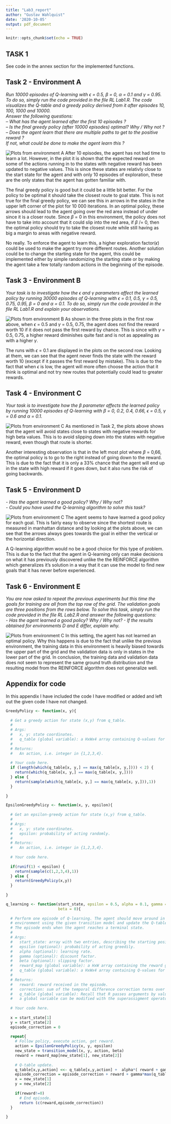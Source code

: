 ```yaml
---
title: "Lab3_report"
author: "Gustav Wahlquist"
date: '2020-10-05'
output: pdf_document
---
```


```r
knitr::opts_chunk$set(echo = TRUE)
```

## TASK 1
See code in the annex section for the implemented functions.

## Task 2  - Environment A
*Run 10000 episodes of Q-learning with $\epsilon$ = 0.5, $\beta$ = 0, $\alpha$ = 0.1 and $\gamma$ = 0.95. To do so,
simply run the code provided in the file RL Lab1.R. The code visualizes the Q-table
and a greedy policy derived from it after episodes 10, 100, 1000 and 10000. <br /> Answer
the following questions: <br />
– What has the agent learned after the first 10 episodes ? <br />
– Is the final greedy policy (after 10000 episodes) optimal? Why / Why not ? <br />
– Does the agent learn that there are multiple paths to get to the positive reward ? <br />
  If not, what could be done to make the agent learn this ?
*

![Plots from environment A](C:\Users\gusta\Desktop\Studier\TDDE15\Lab 3\q1.png)
After 10 episodes, the agent has not had time to learn a lot. However, in the plot it is shown that the expected reward on some of the actions running in to the states with negative reward has been updated to negative values. This is since these states are relativly close to the start state for the agent and with only 10 episodes of exploration, these are the only states that the agent has gotten familiar with. 

The final greedy policy is good but it could be a little bit better. For the policy to be optimal it should take the closest route to goal state. This is not true for the final greedy policy, we can see this in arrows in the states in the upper left corner of the plot for 10 000 iterations. In an optimal policy, these arrows should lead to the agent going over the red area instead of under since it is a closer route. Since $\beta$ = 0 in this environment, the policy does not have to take into account that it could slip into the red area, if $\beta$ /= 0, then the optimal policy should try to take the closest route while still having as big a margin to areas with negative reward. 

No really. To enforce the agent to learn this, a higher exploration factor($\epsilon$) could be used to make the agent try more different routes. Another solution could be to change the starting state for the agent, this could be implemented either by simple randomizing the starting state or by making the agent take a few totally random actions in the beginning of the episode. 

## Task 3  - Environment B
*Your task is to investigate how the $\epsilon$ and $\gamma$ parameters affect the learned policy by running
30000 episodes of Q-learning with $\epsilon$ = 0.1, 0.5, $\gamma$ = 0.5, 0.75, 0.95, $\beta$ = 0 and $\alpha$ = 0.1. To do so,
simply run the code provided in the file RL Lab1.R and explain your observations.*

![Plots from environment B](C:\Users\gusta\Desktop\Studier\TDDE15\Lab 3\q2.png)
As shown in the three plots in the first row above, when $\epsilon$ = 0.5 and $\gamma$ = 0.5, 0.75, the agent does not find the reward worth 10 if it does not pass the first reward by chance. This is since with $\gamma$ = 0.5, 0.75, a higher reward diminishes quite fast and is not as appealing as with a higher $\gamma$.

The runs with $\epsilon$ = 0.1 are displayed in the plots on the second row. Looking at them, we can see that the agent never finds the state with the reward worth 10 (except if it passes the first reward by mistake). This is due to the fact that when $\epsilon$ is low, the agent will more often choose the action that it think is optimal and not try new routes that potentially could lead to greater rewards. 

## Task 4 - Environment C 
*Your task is to investigate how the $\beta$ parameter affects the learned policy by
running 10000 episodes of Q-learning with $\beta$ = 0, 0.2, 0.4, 0.66, $\epsilon$ = 0.5, $\gamma$ = 0.6 and $\alpha$ = 0.1.*

![Plots from environment C](C:\Users\gusta\Desktop\Studier\TDDE15\Lab 3\q4.png)
As mentioned in Task 2, the plots above shows that the agent will avoid states close to states with negative rewards for high beta values. This is to avoid slipping down into the states with negative reward, even though that route is shorter. 

Another interesting observation is that in the left most plot where $\beta$ = 0,66, the optimal policy is to go to the right instead of going down to the reward. This is due to the fact that it is only a 33% chance that the agent will end up in the state with high reward if it goes down, but it also runs the risk of going backwards. 

## Task 5 - Environment D
*- Has the agent learned a good policy? Why / Why not? <br />
 - Could you have used the Q-learning algorithm to solve this task?*

![Plots from environment C](C:\Users\gusta\Desktop\Studier\TDDE15\Lab 3\q5.png)
The agent seems to have learned a good policy for each goal. This is fairly easy to observe since the shortest route is measured in manhattan distance and by looking at the plots above, we can see that the arrows always goes towards the goal in either the vertical or the horizontal direction. 

A Q-learning algorithm would no be a good choice for this type of problem. This is due to the fact that the agent in Q-learning only can make decisions on what it has previously discovered unlike the the REINFORCE algorithm which generalizes it's solution in a way that it can use the model to find new goals that it has never before experienced.  

## Task 6 - Environment E
*You are now asked to repeat the previous experiments but this time the
goals for training are all from the top row of the grid. The validation goals are three positions
from the rows below. To solve this task, simply run the code provided in the file RL Lab2.R
and answer the following questions: <br />
 - Has the agent learned a good policy? Why / Why not?
 - If the results obtained for environments D and E differ, explain why.*

![Plots from environment C](C:\Users\gusta\Desktop\Studier\TDDE15\Lab 3\q6.png)
In this setting, the agent has not learned an optimal policy. Why this happens is due to the fact that unlike the previous environment, the training data in this environment is heavily biased towards the upper part of the grid and the validation data is only in states in the lower part of the grid. In conclusion, the training data and validation data does not seem to represent the same ground truth distribution and the resulting model from the REINFORCE algorithm does not generalize well. 

\pagebreak

## Appendix for code
In this appendix I have included the code I have modified or added and left out the given code I have not changed. 

```r
GreedyPolicy <- function(x, y){
  
  # Get a greedy action for state (x,y) from q_table.
  #
  # Args:
  #   x, y: state coordinates.
  #   q_table (global variable): a HxWx4 array containing Q-values for each state-action pair.
  # 
  # Returns:
  #   An action, i.e. integer in {1,2,3,4}.
  
  # Your code here.
  if (length(which(q_table[x, y,] == max(q_table[x, y,]))) < 2) {
    return(which(q_table[x, y,] == max(q_table[x, y,])))
  } else {
    return(sample(which(q_table[x, y,] == max(q_table[x, y,])),1))
  }
  
}

EpsilonGreedyPolicy <- function(x, y, epsilon){
  
  # Get an epsilon-greedy action for state (x,y) from q_table.
  #
  # Args:
  #   x, y: state coordinates.
  #   epsilon: probability of acting randomly.
  # 
  # Returns:
  #   An action, i.e. integer in {1,2,3,4}.
  
  # Your code here.
  
  if(runif(1) < epsilon) {
    return(sample(c(1,2,3,4),1))
  } else {
    return(GreedyPolicy(x,y))
  }
  
}

q_learning <- function(start_state, epsilon = 0.5, alpha = 0.1, gamma = 0.95, 
                       beta = 0){
  
  # Perform one episode of Q-learning. The agent should move around in the 
  # environment using the given transition model and update the Q-table.
  # The episode ends when the agent reaches a terminal state.
  # 
  # Args:
  #   start_state: array with two entries, describing the starting position of the agent.
  #   epsilon (optional): probability of acting greedily.
  #   alpha (optional): learning rate.
  #   gamma (optional): discount factor.
  #   beta (optional): slipping factor.
  #   reward_map (global variable): a HxW array containing the reward given at each state.
  #   q_table (global variable): a HxWx4 array containing Q-values for each state-action pair.
  # 
  # Returns:
  #   reward: reward received in the episode.
  #   correction: sum of the temporal difference correction terms over the episode.
  #   q_table (global variable): Recall that R passes arguments by value. So, q_table being
  #   a global variable can be modified with the superassigment operator <<-.
  
  # Your code here.
  
  x = start_state[1]
  y = start_state[2]
  episode_correction = 0
  
  repeat{
    # Follow policy, execute action, get reward.
    action = EpsilonGreedyPolicy(x, y, epsilon)
    new_state = transition_model(x, y, action, beta)
    reward = reward_map[new_state[1], new_state[2]]
    
    # Q-table update.
    q_table[x,y,action] <<- q_table[x,y,action] +  alpha*( reward + gamma*max(q_table[new_state[1], new_state[2],]) - q_table[x,y,action])
    episode_correction = episode_correction + reward + gamma*max(q_table[new_state[1], new_state[2],]) - q_table[x,y,action]
    x = new_state[1]
    y = new_state[2]
    
    if(reward!=0)
      # End episode.
      return (c(reward,episode_correction))
  }
  
}
```